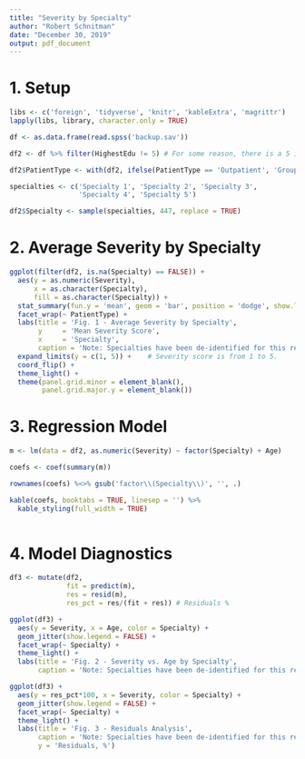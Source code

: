 ```yaml
---
title: "Severity by Specialty"
author: "Robert Schnitman"
date: "December 30, 2019"
output: pdf_document
---
```


# 1.  Setup
```r
libs <- c('foreign', 'tidyverse', 'knitr', 'kableExtra', 'magrittr')
lapply(libs, library, character.only = TRUE)

df <- as.data.frame(read.spss('backup.sav'))

df2 <- df %>% filter(HighestEdu != 5) # For some reason, there is a 5 in education.

df2$PatientType <- with(df2, ifelse(PatientType == 'Outpatient', 'Group1', 'Group2'))

specialties <- c('Specialty 1', 'Specialty 2', 'Specialty 3', 
                 'Specialty 4', 'Specialty 5')

df2$Specialty <- sample(specialties, 447, replace = TRUE)

```

# 2. Average Severity by Specialty
```r
ggplot(filter(df2, is.na(Specialty) == FALSE)) + 
  aes(y = as.numeric(Severity), 
      x = as.character(Specialty), 
      fill = as.character(Specialty)) +
  stat_summary(fun.y = 'mean', geom = 'bar', position = 'dodge', show.legend = FALSE) +
  facet_wrap(~ PatientType) +
  labs(title = 'Fig. 1 - Average Severity by Specialty',
       y     = 'Mean Severity Score',
       x     = 'Specialty',
       caption = 'Note: Specialties have been de-identified for this report.') +
  expand_limits(y = c(1, 5)) +    # Severity score is from 1 to 5.
  coord_flip() +
  theme_light() +
  theme(panel.grid.minor = element_blank(),
        panel.grid.major.y = element_blank())

```

# 3. Regression Model
```r
m <- lm(data = df2, as.numeric(Severity) ~ factor(Specialty) + Age)

coefs <- coef(summary(m))

rownames(coefs) %<>% gsub('factor\\(Specialty\\)', '', .)

kable(coefs, booktabs = TRUE, linesep = '') %>%
  kable_styling(full_width = TRUE)
  
```

\newpage

# 4. Model Diagnostics

```r
df3 <- mutate(df2, 
              fit = predict(m), 
              res = resid(m),
              res_pct = res/(fit + res)) # Residuals %

ggplot(df3) + 
  aes(y = Severity, x = Age, color = Specialty) + 
  geom_jitter(show.legend = FALSE) +
  facet_wrap(~ Specialty) + 
  theme_light() + 
  labs(title = 'Fig. 2 - Severity vs. Age by Specialty',
       caption = 'Note: Specialties have been de-identified for this report.')
```

\newpage

```r
ggplot(df3) + 
  aes(y = res_pct*100, x = Severity, color = Specialty) + 
  geom_jitter(show.legend = FALSE) +
  facet_wrap(~ Specialty) + 
  theme_light() + 
  labs(title = 'Fig. 3 - Residuals Analysis',
       caption = 'Note: Specialties have been de-identified for this report.',
       y = 'Residuals, %')
```
